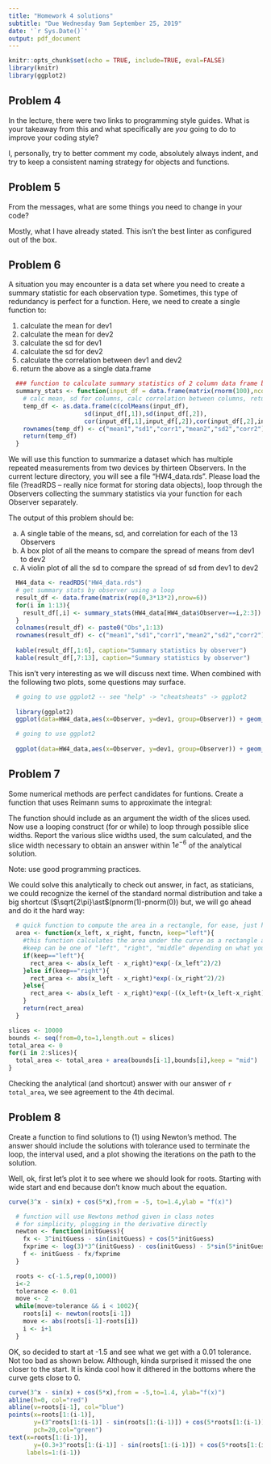 ```yaml
---
title: "Homework 4 solutions"
subtitle: "Due Wednesday 9am September 25, 2019"
date: '`r Sys.Date()`'
output: pdf_document
---
```


```r
knitr::opts_chunk$set(echo = TRUE, include=TRUE, eval=FALSE)
library(knitr)
library(ggplot2)
```


## Problem 4

In the lecture, there were two links to programming style guides.  What is your takeaway from this and what specifically are _you_ going to do to improve your coding style?  

I, personally, try to better comment my code, absolutely always indent, and try to keep a consistent naming strategy for objects and functions.

## Problem 5

From the messages, what are some things you need to change in your code?

Mostly, what I have already stated.  This isn't the best linter as configured out of the box.

## Problem 6

A situation you may encounter is a data set where you need to create a summary statistic for each observation type.  Sometimes, this type of redundancy is perfect for a function.  Here, we need to create a single function to:

1. calculate the mean for dev1
2. calculate the mean for dev2
3. calculate the sd for dev1
4. calculate the sd for dev2
5. calculate the correlation between dev1 and dev2
6. return the above as a single data.frame

```r

  ### function to calculate summary statistics of 2 column data frame by column
  summary_stats <- function(input_df = data.frame(matrix(rnorm(100),ncol=2))){
    # calc mean, sd for columns, calc correlation between columns, return as df
    temp_df <- as.data.frame(c(colMeans(input_df),
                     sd(input_df[,1]),sd(input_df[,2]),
                     cor(input_df[,1],input_df[,2]),cor(input_df[,2],input_df[,1])))
    rownames(temp_df) <- c("mean1","sd1","corr1","mean2","sd2","corr2")
    return(temp_df)
  }

```

We will use this function to summarize a dataset which has multiple repeated measurements from two devices by thirteen Observers.  In the current lecture directory, you will see a file "HW4_data.rds".  Please load the file (?readRDS -- really nice format for storing data objects), loop through the Observers collecting the summary statistics via your function for each Observer separately.

The output of this problem should be:

a. A single table of the means, sd, and correlation for each of the 13 Observers  
b. A box plot of all the means to compare the spread of means from dev1 to dev2  
c. A violin plot of all the sd to compare the spread of sd from dev1 to dev2  
 
```r
  HW4_data <- readRDS("HW4_data.rds")
  # get summary stats by observer using a loop
  result_df <- data.frame(matrix(rep(0,3*13*2),nrow=6))
  for(i in 1:13){
    result_df[,i] <- summary_stats(HW4_data[HW4_data$Observer==i,2:3])
  }
  colnames(result_df) <- paste0("Obs",1:13)
  rownames(result_df) <- c("mean1","sd1","corr1","mean2","sd2","corr2")
  
  kable(result_df[,1:6], caption="Summary statistics by observer")
  kable(result_df[,7:13], caption="Summary statistics by observer")

```

This isn't very interesting as we will discuss next time.  When combined with the following two plots, some questions may surface.

```r
  # going to use ggplot2 -- see "help" -> "cheatsheats" -> ggplot2
  
  library(ggplot2)
  ggplot(data=HW4_data,aes(x=Observer, y=dev1, group=Observer)) + geom_boxplot() + geom_jitter(size=0.5)

```

```r
  # going to use ggplot2
  
  ggplot(data=HW4_data,aes(x=Observer, y=dev1, group=Observer)) + geom_violin()+ geom_jitter(size=0.5)

```

## Problem 7 

Some numerical methods are perfect candidates for funtions.  Create a function that uses Reimann sums to approximate the integral:

\begin{equation*}
f(x) = \int_0^1 e^{-\frac{x^2}{2}}
\end{equation*}

The function should include as an argument the width of the slices used.  Now use a looping construct (for or while) to loop through possible slice widths.  Report the various slice widths used, the sum calculated, and the slice width necessary to obtain an answer within $1e^{-6}$ of the analytical solution.

Note: use good programming practices.

We could solve this analytically to check out answer, in fact, as staticians, we could recognize the kernel of the standard normal distribution and take a big shortcut ($\sqrt{2\pi}\ast$(pnorm(1)-pnorm(0)) but, we will go ahead and do it the hard way:

```r

  # quick function to compute the area in a rectangle, for ease, just hard coding the function
  area <- function(x_left, x_right, functn, keep="left"){
    #this function calculates the area under the curve as a rectangle approximation
    #keep can be one of "left", "right", "middle" depending on what you want for height
    if(keep=="left"){
      rect_area <- abs(x_left - x_right)*exp(-(x_left^2)/2)
    }else if(keep=="right"){
      rect_area <- abs(x_left - x_right)*exp(-(x_right^2)/2)
    }else{
      rect_area <- abs(x_left - x_right)*exp(-((x_left+(x_left-x_right)/2)^2)/2)
    }
    return(rect_area)
  }

slices <- 10000
bounds <- seq(from=0,to=1,length.out = slices)
total_area <- 0
for(i in 2:slices){
  total_area <- total_area + area(bounds[i-1],bounds[i],keep = "mid")
}

```

Checking the analytical (and shortcut) answer with our answer of `r total_area`, we see agreement to the 4th decimal.  


## Problem 8

Create a function to find solutions to (1) using Newton's method.  The answer should include the solutions with tolerance used to terminate the loop, the interval used, and a plot showing the iterations on the path to the solution.

\begin{equation}
f(x) = 3^x - sin(x) + cos(5x)
\end{equation}

Well, ok, first let's plot it to see where we should look for roots.  Starting with wide start and end because don't know much about the equation.

```r
curve(3^x - sin(x) + cos(5*x),from = -5, to=1.4,ylab = "f(x)")
```

```r

  # function will use Newtons method given in class notes
  # for simplicity, plugging in the derivative directly
  newton <- function(initGuess){
    fx <- 3^initGuess - sin(initGuess) + cos(5*initGuess)
    fxprime <- log(3)*3^(initGuess) - cos(initGuess) - 5*sin(5*initGuess)
    f <- initGuess - fx/fxprime
  }

  roots <- c(-1.5,rep(0,1000))
  i<-2
  tolerance <- 0.01
  move <- 2
  while(move>tolerance && i < 1002){
    roots[i] <- newton(roots[i-1])
    move <- abs(roots[i-1]-roots[i])
    i <- i+1
  }

```


OK, so decided to start at -1.5 and see what we get with a 0.01 tolerance.  Not too bad as shown below.  Although, kinda surprised it missed the one closer to the start.  It is kinda cool how it dithered in the bottoms where the curve gets close to 0.

```r
curve(3^x - sin(x) + cos(5*x),from = -5,to=1.4, ylab="f(x)")
abline(h=0, col="red")
abline(v=roots[i-1], col="blue")
points(x=roots[1:(i-1)],
       y=(3^roots[1:(i-1)] - sin(roots[1:(i-1)]) + cos(5*roots[1:(i-1)])),
       pch=20,col="green")
text(x=roots[1:(i-1)],
       y=(0.3+3^roots[1:(i-1)] - sin(roots[1:(i-1)]) + cos(5*roots[1:(i-1)])),
     labels=1:(i-1))

```



